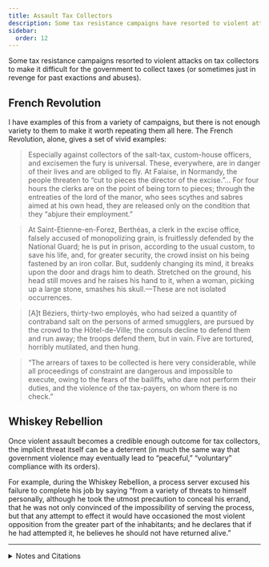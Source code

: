 ```yaml
---
title: Assault Tax Collectors
description: Some tax resistance campaigns have resorted to violent attacks on tax collectors.
sidebar:
  order: 12
---
```


Some tax resistance campaigns resorted to violent attacks on tax collectors to make it difficult for the government to collect taxes (or sometimes just in revenge for past exactions and abuses).

## <Badge text="Example" size="medium" /> French Revolution

I have examples of this from a variety of campaigns, but there is not enough variety to them to make it worth repeating them all here.
The French Revolution, alone, gives a set of vivid examples:

> Especially against collectors of the salt-tax, custom-house officers, and excisemen the fury is universal.
> These, everywhere, are in danger of their lives and are obliged to fly.
> At Falaise, in Normandy, the people threaten to “cut to pieces the director of the excise.”…
> For four hours the clerks are on the point of being torn to pieces; through the entreaties of the lord of the manor, who sees scythes and sabres aimed at his own head, they are released only on the condition that they “abjure their employment.”

> At Saint-Etienne-en-Forez, Berthéas, a clerk in the excise office, falsely accused of monopolizing grain, is fruitlessly defended by the National Guard; he is put in prison, according to the usual custom, to save his life, and, for greater security, the crowd insist on his being fastened by an iron collar.
> But, suddenly changing its mind, it breaks upon the door and drags him to death.
> Stretched on the ground, his head still moves and he raises his hand to it, when a woman, picking up a large stone, smashes his skull.—These are not isolated occurrences.

> [A]t Béziers, thirty-two employés, who had seized a quantity of contraband salt on the persons of armed smugglers, are pursued by the crowd to the Hôtel-de-Ville; the consuls decline to defend them and run away; the troops defend them, but in vain.
> Five are tortured, horribly mutilated, and then hung.

> “The arrears of taxes to be collected is here very considerable, while all proceedings of constraint are dangerous and impossible to execute, owing to the fears of the bailiffs, who dare not perform their duties, and the violence of the tax-payers, on whom there is no check.”

## <Badge text="Example" size="medium" /> Whiskey Rebellion

Once violent assault becomes a credible enough outcome for tax collectors, the implicit threat itself can be a deterrent (in much the same way that government violence may eventually lead to “peaceful,” “voluntary” compliance with its orders).

For example, during the Whiskey Rebellion, a process server excused his failure to complete his job by saying “from a variety of threats to himself personally, although he took the utmost precaution to conceal his errand, that he was not only convinced of the impossibility of serving the process, but that any attempt to effect it would have occasioned the most violent opposition from the greater part of the inhabitants; and he declares that if he had attempted it, he believes he should not have returned alive.”

<hr />

<details>
<summary>Notes and Citations</summary>

* Taine, Hippolyte <i>The French Revolution</i>, Vol I. (1897) p. 68, 272–75
* “Letter of the Minister of Justice, Duport” 7 January 1792, quoted in Taine, Hippolyte op. cit., p. 279
* Hamilton, Alexander “Report on Opposition to Internal Duties” (5 August 1794) <i>The Works of Alexander Hamilton</i>, Vol. IV (1851) p. 582

</details>

